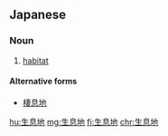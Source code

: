 ==Japanese==
{{ja-kanjitab|せい|そく|ち|yomi=o}}

===Noun===
{{ja-noun|せいそくち}}

# {{lb|ja|ecology|sort=せいそくち}} [[habitat]]

====Alternative forms====
* [[棲息地]]

[[hu:生息地]]
[[mg:生息地]]
[[fi:生息地]]
[[chr:生息地]]